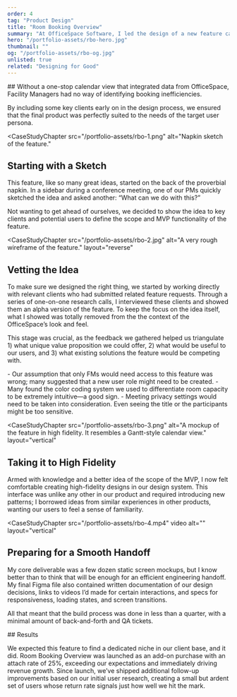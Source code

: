 ```yaml
---
order: 4
tag: "Product Design"
title: "Room Booking Overview"
summary: "At OfficeSpace Software, I led the design of a new feature called Room Booking Overview, which gave Facility Mangers an all-new way to track their room bookings, optimize space capacity, and even move meetings with one click to accommodate their needs—all in an intuitive calendar interface."
hero: "/portfolio-assets/rbo-hero.jpg"
thumbnail: ""
og: "/portfolio-assets/rbo-og.jpg"
unlisted: true
related: "Designing for Good"
---
```


<CaseStudyProblemStatement>
## Without a one-stop calendar view that integrated data from OfficeSpace, Facility Managers had no way of identifying booking inefficiencies.

By including some key clients early on in the design process, we ensured that the final product was perfectly suited to the needs of the target user persona.
</CaseStudyProblemStatement>

<CaseStudyChapter
src="/portfolio-assets/rbo-1.png"
alt="Napkin sketch of the feature."
>
## Starting with a Sketch
This feature, like so many great ideas, started on the back of the proverbial napkin. In a sidebar during a conference meeting, one of our PMs quickly sketched the idea and asked another: “What can we do with this?”

Not wanting to get ahead of ourselves, we decided to show the idea to key clients and potential users to define the scope and MVP functionality of the feature.
</CaseStudyChapter>

<CaseStudyChapter
src="/portfolio-assets/rbo-2.jpg"
alt="A very rough wireframe of the feature."
layout="reverse"
>
## Vetting the Idea
To make sure we designed the right thing, we started by working directly with relevant clients who had submitted related feature requests. Through a series of one-on-one research calls, I interviewed these clients and showed them an alpha version of the feature. To keep the focus on the idea itself, what I showed was totally removed from the the context of the OfficeSpace’s look and feel.

This stage was crucial, as the feedback we gathered helped us triangulate 1) what unique value proposition we could offer, 2) what would be useful to our users, and 3) what existing solutions the feature would be competing with.
</CaseStudyChapter>

<CaseStudyCallout headline="Key takeaways from preliminary research">
- Our assumption that only FMs would need access to this feature was wrong; many suggested that a new user role might need to be created.
- Many found the color coding system we used to differentiate room capacity to be extremely intuitive—a good sign.
- Meeting privacy settings would need to be taken into consideration. Even seeing the title or the participants might be too sensitive.
</CaseStudyCallout>

<CaseStudyChapter
src="/portfolio-assets/rbo-3.png"
alt="A mockup of the feature in high fidelity. It resembles a Gantt-style calendar view."
layout="vertical"
>
## Taking it to High Fidelity
Armed with knowledge and a better idea of the scope of the MVP, I now felt comfortable creating high-fidelity designs in our design system. This interface was unlike any other in our product and required introducing new patterns; I borrowed ideas from similar experiences in other products, wanting our users to feel a sense of familiarity.
</CaseStudyChapter>

<CaseStudyChapter
src="/portfolio-assets/rbo-4.mp4"
video
alt=""
layout="vertical"
>
## Preparing for a Smooth Handoff
My core deliverable was a few dozen static screen mockups, but I know better than to think that will be enough for an efficient engineering handoff.
My final Figma file also contained written documentation of our design decisions, links to videos I’d made for certain interactions, and specs for responsiveness, loading states, and screen transitions.

All that meant that the build process was done in less than a quarter, with a minimal amount of back-and-forth and QA tickets.
</CaseStudyChapter>



<div className="max-w-3xl mx-auto my-12 bg-amber-400 lg:my-48">
## Results
<CaseStudyBlockquote
    quotation="Ding ding ding!"
    citation="The exact reaction of one of our clients upon seeing the alpha version of this feature for the first time."/>

We expected this feature to find a dedicated niche in our client base, and it did. Room Booking Overview was launched as an add-on purchase with an attach rate of 25%, exceeding our expectations and immediately driving revenue growth. Since launch, we’ve shipped additional follow-up improvements based on our initial user research, creating a small but ardent set of users whose return rate signals just how well we hit the mark.
</div>
